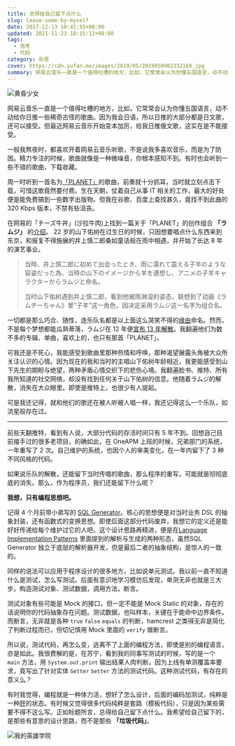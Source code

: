 ```yaml
---
title: 总得给自己留下点什么
slug: leave-some-by-myself
date: 2017-12-13 18:41:55+08:00
updated: 2021-11-23 18:15:12+08:00
tags:
  - 思考
  - 代码
category: 杂思
cover: https://cdn.yufan.me/images/2019/05/2019050902332168.jpg
summary: 网易云音乐一直是一个值得吐槽的地方，比如，它常常会认为你懂五国语言，动不动给你日推一些稀奇古怪的歌曲。因为我会日语，所以日推的大部分都是日文歌，还可以接受网易云音乐一直是一个值得吐槽的地方，比如，它常常会认为你懂五国语言，动不动给你日推一些稀奇古怪的歌曲。因为我会日语，所以日推的大部分都是日文歌，还可以接受。但最近网易云音乐开始变本加厉，给我日推俄文歌，这实在是不能接受。
---
```


![黄昏少女](https://cdn.yufan.me/images/2019/05/2019050902252161.jpg)

网易云音乐一直是一个值得吐槽的地方，比如，它常常会认为你懂五国语言，动不动给你日推一些稀奇古怪的歌曲。因为我会日语，所以日推的大部分都是日文歌，还可以接受。但最近网易云音乐开始变本加厉，给我日推俄文歌，这实在是不能接受。

一般我熬夜时，都喜欢开着网易云音乐听歌，不是说我多喜欢音乐，而是为了防困。精力专注的时候，歌曲就像是一种微噪音，你根本感知不到。有时也会听到一些不错的歌曲，下载收藏。

<MusicPlayer id={1958458344} />

周一时听到一首名为[「PLANET」](http://music.163.com/#/song?id=812400)的歌曲，前奏就十分抓耳，当时就立刻点击下载，可惜这歌竟然要付费。生在天朝，仗着自己从事 IT 相关的工作，最大的好处便是能免费搞到一些数字出版物。但我在谷歌、百度上查找甚久，竟找不到此曲的 320 Kbps 版本，不禁有些沮丧。

在网易的「チーズ牛丼」(沙拉牛肉)上找到一篇关于「PLANET」的创作组合 **「ラムジ」** 的[介绍](http://music.163.com/#/topic?id=17639053)。 22 岁的山下佑树在过生日的时候，只因想要唱点什么东西来到东京，和报复不得施展的井上慎二郎桑如童话般在雨中相遇，并开始了长达 8 年的演艺事业。

> 当時、井上慎二郎に初めて出会ったとき、雨に濡れて震える子羊のような容姿だった為、当時の山下のイメージから羊を連想し、アニメの子羊キャラクターからラムジと命名。
>
> 当时山下佑树遇到井上慎二郎，看到他被雨淋湿的姿态，联想到了动画《ラムヂーちゃん》里“子羊”这一角色，因决定采用ラムジ这一名字为组合名。

一切都是那么巧合、随性，连乐队名都是以上面这么哭笑不得的[缘由][wikipedia-link]命名。然而，不是每个梦想都能瓜熟蒂落，ラムジ在 12 年便[宣布 13 年解散][oricon]。我翻遍他们为数不多的专辑、单曲，喜欢上的，也只有那首「PLANET」。

可我还是不死心，我能感受到歌曲里那种热情和呼唤，那种渴望展露头角被大众所关注认识的心情。因为现在的我和当时的主唱山下佑树年龄相近，我更能感受到山下先生的期盼与绝望，两种矛盾心情交织下的悲伤心境。我翻遍脸书、推特、所有我所知道的社交网络，却没有找到任何关于山下佑树的信息。他随着ラムジ的解散，消失在大众眼里。即使是推特上，也很少有人提起。

可是我还记得，就和他们的歌还在被人听被人唱一样，我还记得这么一个乐队，如流星般存在过。

---

前些天翻推特，看到有人说，大部分代码的存活时间只有 5 年不到。回想自己目前接手过的很多老项目，的确如此，在 OneAPM 上班的时候，兄弟部门的系统，一年重写了 2 次。自己维护的系统，也因个人的审美变化，在一年内留下了 3 种不同风格的代码。

如果说乐队的解散，还能留下当时传唱的歌曲，那么程序的重写，可能就是彻彻底底的消失。那么，作为程序员，我们还能留下什么呢？

**我想，只有编程思想吧。**

记得 4 个月前带小弟写的 [SQL Generator](https://github.com/byWeaponLin/sql-generator)。核心的思想便是对当时业务 DSL 的抽象封装，还有函数式的变换思想。即使后面这部分代码废弃，我想它的定义还是能好好传递给每个维护过它的人吧。这个设计思路再精进，便是在[Language Implementation Patterns](https://pragprog.com/book/tpdsl/language-implementation-patterns) 里面提到的解析与生成的两种形态，虽然SQL Generator 独立于底层的解析器开发，但是最后二者的抽象结构，是惊人的一致的。

同样的说法可以应用于程序设计的很多地方，比如说单元测试。我以前一直不知道什么是测试，怎么写测试。后面有意识地学习模仿后发现，单测无非也就是三大步。构造测试对象、测试数据，调用方法，断言。

测试对象有些可能是 Mock 的接口，但一定不能是 Mock Static 的对象，存在的话说明你的代码抽象存在问题。测试数据，也叫样本，关键在于能命中边界条件。而断言，无非就是各种 `true` `false` `equals` 的判断，hamcrest 之类得无非是简化了判断过程而已，但切记慎用 Mock 里面的 `verify` 做断言。

所以说，测试代码，再怎么变，逃离不了上面的编程方法，即使是别的编程语言，亦是如此。我很费解的是，在苏宁，看到我的同事写测试的时候，写的是一个 `main` 方法，用 `System.out.print` 输出结果人肉判断。因为上线有单测覆盖率要求，竟写出了针对实体 `Getter` `Setter` 方法的测试代码。这种测试代码，有存在的意义么？

有时我觉得，编程就是一种体力活，想好了怎么设计，后面的编码加测试，纯粹是一种[肝][moegirl]的状态。有时候又觉得很多代码纯粹是套路（模板代码），只是因为某些需要不得不这么写。正如标题所言，总得给自己留下点什么。我希望给自己留下的，是那些有意思的设计思路，而不是那些 **「垃圾代码」**。

![我的英雄学院](https://cdn.yufan.me/images/2019/05/2019050902332168.jpg)

[wikipedia-link]: https://ja.wikipedia.org/wiki/%E3%83%A9%E3%83%A0%E3%82%B8_(%E6%AD%8C%E6%89%8B)
[oricon]: https://www.oricon.co.jp/news/2020043/full/
[moegirl]: https://zh.moegirl.org/%E7%88%86%E8%82%9D
